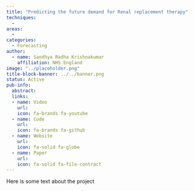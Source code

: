 ```yaml
---
title: "Predicting the future demand for Renal replacement therapy"
techniques:
  -
areas:
  -
categories:
  - Forecasting
author:
  - name: Sandhya Radha Krishnakumar
    affiliation: NHS England
image: "../placeholder.png"
title-block-banner: ../../banner.png
status: Active
pub-info:
  abstract:
  links:
  - name: Video
    url:
    icon: fa-brands fa-youtube
  - name: Code
    url:
    icon: fa-brands fa-github
  - name: Website
    url:
    icon: fa-solid fa-globe
  - name: Paper
    url:
    icon: fa-solid fa-file-contract
---
```


Here is some text about the project
